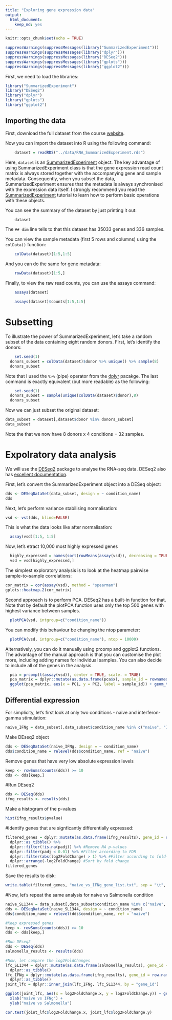 ```yaml
---
title: "Exploring gene expression data"
output: 
  html_document: 
    keep_md: yes
---
```


```r
knitr::opts_chunk$set(echo = TRUE)
```

```r
suppressWarnings(suppressMessages(library("SummarizedExperiment")))
suppressWarnings(suppressMessages(library("dplyr")))
suppressWarnings(suppressMessages(library("DESeq2")))
suppressWarnings(suppressMessages(library("gplots")))
suppressWarnings(suppressMessages(library("ggplot2")))
```

First, we need to load the libraries:

```r
library("SummarizedExperiment")
library("DESeq2")
library("dplyr")
library("gplots")
library("ggplot2")
```

## Importing the data

First, download the full dataset from the course [website](https://zenodo.org/records/10805436/files/RNA_SummarizedExperiment.rds?download=1).

Now you can import the dataset into R using the following command:

```r
	dataset = readRDS("../data/RNA_SummarizedExperiment.rds")
```


Here, `dataset` is an [SummarizedExperiment](https://bioconductor.org/packages/release/bioc/vignettes/SummarizedExperiment/inst/doc/SummarizedExperiment.html)  object. The key advantage of using SummarizedExperiment class is that the gene expression read count matrix is always stored together with the accompanying gene and sample metadata. Consequently, when you subset the data, SummarizedExperiment ensures that the metadata is always synchronised with the expression data itself. I strongly recommend you read the  [SummarizedExperiment](https://bioconductor.org/packages/release/bioc/vignettes/SummarizedExperiment/inst/doc/SummarizedExperiment.html) tutorial to learn how to perform basic operations with these objects.

You can see the summary of the dataset by just printing it out:
```r
	dataset
```
The `## dim` line tells to that this dataset has 35033 genes and 336 samples. 

You can view the sample metadata (first 5 rows and columns) using the `colData()` function:
```r
	colData(dataset)[1:5,1:5]
```
And you can do the same for gene metadata:
```r
	rowData(dataset)[1:5,]
```

Finally, to view the raw read counts, you can use the assays command:
```r
	assays(dataset)
```

```r
	assays(dataset)$counts[1:5,1:5]
```

# Subsetting
To illustrate the power of SummarizedExperiment, let's take a random subset of the data containing eight random donors. First, let's identify the donors:
```r
	set.seed(1)
  donors_subset = colData(dataset)$donor %>% unique() %>% sample(8)
  donors_subset
```
Note that I used the `%>%` (pipe) operator from the [dplyr](https://dplyr.tidyverse.org/) pacakge. The last command is exactly equivalent (but more readable) as the following:
```r
	set.seed(1)
  donors_subset = sample(unique(colData(dataset)$donor),8)
  donors_subset
```

Now we can just subset the original dataset:
```r
data_subset = dataset[,dataset$donor %in% donors_subset]
data_subset
```
Note the that we now have 8 donors x 4 conditions = 32 samples.

# Expolratory data analysis
We will use the [DESeq2](https://bioconductor.org/packages/release/bioc/html/DESeq2.html) package to analyse the RNA-seq data. DESeq2 also has [excellent documentation](https://bioconductor.org/packages/release/bioc/vignettes/DESeq2/inst/doc/DESeq2.html). 

First, let's convert the SummarizedExperiment object into a DESeq object:
```r
dds <- DESeqDataSet(data_subset, design = ~ condition_name)
dds
```

Next, let's perform variance stabilising normalisation:
```r
vsd <- vst(dds, blind=FALSE)
```
This is what the data looks like after normalisation:
```r
  assay(vsd)[1:5, 1:5]
```
Now, let's etract 10,000 most highly expressed genes
```r
  highly_expressed = names(sort(rowMeans(assay(vsd)), decreasing = TRUE)[1:10000])
  vsd = vsd[highly_expressed,]
```

The simplest exploratory analysis is to look at the heatmap pairwise sample-to-sample correlations:
```r
cor_matrix = cor(assay(vsd), method = "spearman")
gplots::heatmap.2(cor_matrix)
```

Second approach is to perform PCA. DESeq2 has a built-in function for that. Note that by default the plotPCA function uses only the top 500 genes with highest variance between samples.
```r
  plotPCA(vsd, intgroup=c("condition_name"))
```

You can modify this behaviour be changing the ntop parameter:
```r
  plotPCA(vsd, intgroup=c("condition_name"), ntop = 10000)
```

Alternatively, you can do it manually using prcomp and ggplot2 functions. The advantage of the manual approach is that you can customise the plot more, including adding names for individual samples. You can also decide to include all of the genes in the analysis. 
```r
  pca = prcomp(t(assay(vsd)), center = TRUE, scale. = TRUE)
  pca_matrix = dplyr::mutate(as.data.frame(pca$x), sample_id = rownames(pca$x))
  ggplot(pca_matrix, aes(x = PC1, y = PC2, label = sample_id)) + geom_text() + geom_point()
```
## Differential expression

For simplicity, let's first look at only two conditions - naive and interferon-gamma stimulation:

```r
naive_IFNg = data_subset[,data_subset$condition_name %in% c("naive", "IFNg")]
```

Make DEseq2 object
```r
dds <- DESeqDataSet(naive_IFNg, design = ~ condition_name)
dds$condition_name = relevel(dds$condition_name, ref = "naive")
```

Remove genes that have very low absolute expression levels
```r
keep <- rowSums(counts(dds)) >= 10
dds <- dds[keep,]
```

#Run DEseq2
```r
dds <- DESeq(dds)
ifng_results <- results(dds)
```

Make a histogram of the p-values
```r
hist(ifng_results$pvalue)
```

#Identify genes that are signficantly differentially expressed:
```r
filtered_genes = dplyr::mutate(as.data.frame(ifng_results), gene_id = rownames(ifng_results)) %>% 
  dplyr::as_tibble() %>% 
  dplyr::filter(!is.na(padj)) %>% #Remove NA p-values
  dplyr::filter(padj < 0.01) %>% #Filter according to FDR
  dplyr::filter(abs(log2FoldChange) > 1) %>% #Filter according to fold-change
  dplyr::arrange(-log2FoldChange) #Sort by fold change
filtered_genes
```

Save the results to disk:
```r
write.table(filtered_genes, "naive_vs_IFNg_gene_list.txt", sep = "\t", quote = FALSE, row.names = FALSE)
```


#Now, let's repeat the same analysis for naive vs Salmonella condition

```r
naive_SL1344 = data_subset[,data_subset$condition_name %in% c("naive", "SL1344")]
dds <- DESeqDataSet(naive_SL1344, design = ~ condition_name)
dds$condition_name = relevel(dds$condition_name, ref = "naive")

#Keep expressed genes
keep <- rowSums(counts(dds)) >= 10
dds <- dds[keep,]

#Run DEseq2
dds <- DESeq(dds)
salmonella_results <- results(dds)
```

```r
#Now, let compare the log2FoldChanges
lfc_SL1344 = dplyr::mutate(as.data.frame(salmonella_results), gene_id = row.names(salmonella_results)) %>% 
  dplyr::as_tibble()
lfc_IFNg = dplyr::mutate(as.data.frame(ifng_results), gene_id = row.names(ifng_results)) %>% 
  dplyr::as_tibble()
joint_lfc = dplyr::inner_join(lfc_IFNg, lfc_SL1344, by = "gene_id")

ggplot(joint_lfc, aes(x = log2FoldChange.x, y = log2FoldChange.y)) + geom_point() +
  xlab("naive vs IFNg") + 
  ylab("naive vs Salmonella")

cor.test(joint_lfc$log2FoldChange.x, joint_lfc$log2FoldChange.y)
```

